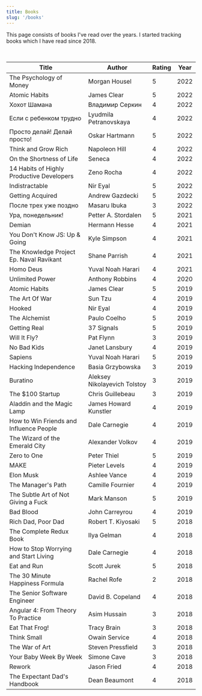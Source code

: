 ```yaml
---
title: Books
slug: '/books'
---
```


This page consists of books I've read over the years. I started tracking books which I have read since 2018.

<br />

| Title                                     | Author                       | Rating | Year |
| ----------------------------------------- | ---------------------------- | ------ | ---- |
| The Psychology of Money                   | Morgan Housel                | 5      | 2022 |
| Atomic Habits                             | James Clear                  | 5      | 2022 |
| Хохот Шамана                              | Владимир Серкин              | 4      | 2022 |
| Если с ребенком трудно                    | Lyudmila Petranovskaya       | 4      | 2022 |
| Просто делай! Делай просто!               | Oskar Hartmann               | 5      | 2022 |
| Think and Grow Rich                       | Napoleon Hill                | 4      | 2022 |
| On the Shortness of Life                  | Seneca                       | 4      | 2022 |
| 14 Habits of Highly Productive Developers | Zeno Rocha                   | 4      | 2022 |
| Indistractable                            | Nir Eyal                     | 5      | 2022 |
| Getting Acquired                          | Andrew Gazdecki              | 5      | 2022 |
| После трех уже поздно                     | Masaru Ibuka                 | 3      | 2022 |
| Ура, понедельник!                         | Petter A. Stordalen          | 5      | 2021 |
| Demian                                    | Hermann Hesse                | 4      | 2021 |
| You Don't Know JS: Up & Going             | Kyle Simpson                 | 4      | 2021 |
| The Knowledge Project Ep. Naval Ravikant  | Shane Parrish                | 4      | 2021 |
| Homo Deus                                 | Yuval Noah Harari            | 4      | 2021 |
| Unlimited Power                           | Anthony Robbins              | 4      | 2020 |
| Atomic Habits                             | James Clear                  | 5      | 2019 |
| The Art Of War                            | Sun Tzu                      | 4      | 2019 |
| Hooked                                    | Nir Eyal                     | 4      | 2019 |
| The Alchemist                             | Paulo Coelho                 | 5      | 2019 |
| Getting Real                              | 37 Signals                   | 5      | 2019 |
| Will It Fly?                              | Pat Flynn                    | 3      | 2019 |
| No Bad Kids                               | Janet Lansbury               | 4      | 2019 |
| Sapiens                                   | Yuval Noah Harari            | 5      | 2019 |
| Hacking Independence                      | Basia Grzybowska             | 3      | 2019 |
| Buratino                                  | Aleksey Nikolayevich Tolstoy | 3      | 2019 |
| The $100 Startup                          | Chris Guillebeau             | 3      | 2019 |
| Aladdin and the Magic Lamp                | James Howard Kunstler        | 4      | 2019 |
| How to Win Friends and Influence People   | Dale Carnegie                | 4      | 2019 |
| The Wizard of the Emerald City            | Alexander Volkov             | 4      | 2019 |
| Zero to One                               | Peter Thiel                  | 5      | 2019 |
| MAKE                                      | Pieter Levels                | 4      | 2019 |
| Elon Musk                                 | Ashlee Vance                 | 4      | 2019 |
| The Manager's Path                        | Camille Fournier             | 4      | 2019 |
| The Subtle Art of Not Giving a Fuck       | Mark Manson                  | 5      | 2019 |
| Bad Blood                                 | John Carreyrou               | 4      | 2019 |
| Rich Dad, Poor Dad                        | Robert T. Kiyosaki           | 5      | 2018 |
| The Complete Redux Book                   | Ilya Gelman                  | 4      | 2018 |
| How to Stop Worrying and Start Living     | Dale Carnegie                | 4      | 2018 |
| Eat and Run                               | Scott Jurek                  | 5      | 2018 |
| The 30 Minute Happiness Formula           | Rachel Rofe                  | 2      | 2018 |
| The Senior Software Engineer              | David B. Copeland            | 4      | 2018 |
| Angular 4: From Theory To Practice        | Asim Hussain                 | 3      | 2018 |
| Eat That Frog!                            | Tracy Brain                  | 3      | 2018 |
| Think Small                               | Owain Service                | 4      | 2018 |
| The War of Art                            | Steven Pressfield            | 3      | 2018 |
| Your Baby Week By Week                    | Simone Cave                  | 3      | 2018 |
| Rework                                    | Jason Fried                  | 4      | 2018 |
| The Expectant Dad's Handbook              | Dean Beaumont                | 4      | 2018 |
